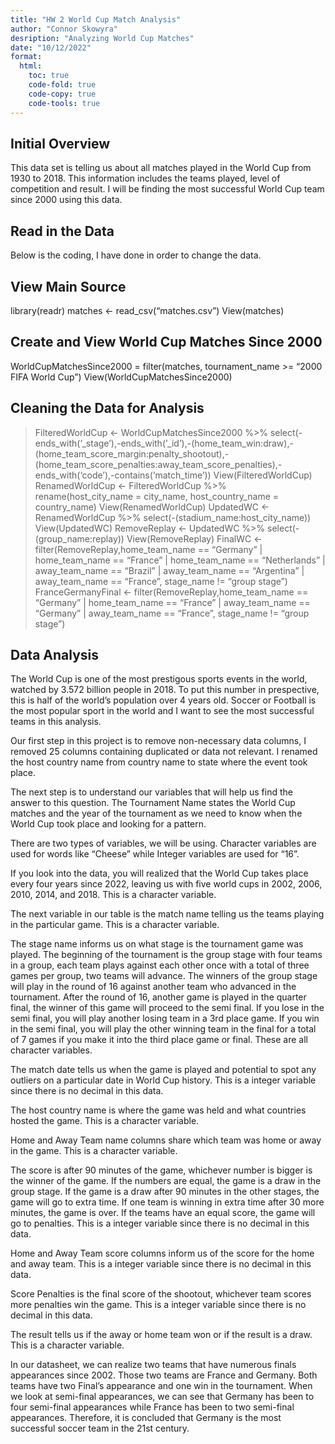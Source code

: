 ---
title: "HW 2 World Cup Match Analysis"
author: "Connor Skowyra"
desription: "Analyzing World Cup Matches"
date: "10/12/2022"
format:
  html:
    toc: true
    code-fold: true
    code-copy: true
    code-tools: true
---

## Initial Overview

This data set is telling us about all matches played in the World Cup from 1930 to 2018. This information includes the teams played, level of competition and result. I will be finding the most successful World Cup team since 2000 using this data.

## Read in the Data

Below is the coding, I have done in order to change the data.

## View Main Source

library(readr)
matches <- read_csv("matches.csv")
View(matches)

## Create and View World Cup Matches Since 2000 

WorldCupMatchesSince2000 = filter(matches, tournament_name >= "2000 FIFA World Cup")
View(WorldCupMatchesSince2000)

## Cleaning the Data for Analysis

> FilteredWorldCup <- WorldCupMatchesSince2000 %>% select(-ends_with('_stage'),-ends_with('_id'),-(home_team_win:draw),-(home_team_score_margin:penalty_shootout),-(home_team_score_penalties:away_team_score_penalties),-ends_with('code'),-contains('match_time'))
> View(FilteredWorldCup)
> RenamedWorldCup <- FilteredWorldCup %>% rename(host_city_name = city_name, host_country_name = country_name)
> View(RenamedWorldCup)
> UpdatedWC <- RenamedWorldCup %>% select(-(stadium_name:host_city_name))
> View(UpdatedWC)
> RemoveReplay <- UpdatedWC %>% select(-(group_name:replay))
> View(RemoveReplay)
> FinalWC <- filter(RemoveReplay,home_team_name == "Germany" | home_team_name == "France" | home_team_name == "Netherlands" | away_team_name == "Brazil" | away_team_name == "Argentina" | away_team_name == "France", stage_name != "group stage")
> FranceGermanyFinal <- filter(RemoveReplay,home_team_name == "Germany" | home_team_name == "France" | away_team_name == "Germany" | away_team_name == "France", stage_name != "group stage")

## Data Analysis

The World Cup is one of the most prestigous sports events in the world, watched by 3.572 billion people in 2018. To put this number in prespective, this is half of the world's population over 4 years old. Soccer or Football is the most popular sport in the world and I want to see the most successful teams in this analysis. 

Our first step in this project is to remove non-necessary data columns, I removed 25 columns containing duplicated or data not relevant. I renamed the host country name from country name to state where the event took place.

The next step is to understand our variables that will help us find the answer to this question. The Tournament Name states the World Cup matches and the year of the tournament as we need to know when the World Cup took place and looking for a pattern.

There are two types of variables, we will be using. Character variables are used for words like "Cheese" while Integer variables are used for "16".

If you look into the data, you will realized that the World Cup takes place every four years since 2022, leaving us with five world cups in 2002, 2006, 2010, 2014, and 2018. This is a character variable.

The next variable in our table is the match name telling us the teams playing in the particular game. This is a character variable.

The stage name informs us on what stage is the tournament game was played. 
The beginning of the tournament is the group stage with four teams in a group, each team plays against each other once with a total of three games per group, two teams will advance. The winners of the group stage will play in the round of 16 against another team who advanced in the tournament. After the round of 16, another game is played in the quarter final, the winner of this game will proceed to the semi final. If you lose in the semi final, you will play another losing team in a 3rd place game. If you win in the semi final, you will play the other winning team in the final for a total of 7 games if you make it into the third place game or final. These are all character variables.

The match date tells us when the game is played and potential to spot any outliers on a particular date in World Cup history. This is a integer variable since there is no decimal in this data.

The host country name is where the game was held and what countries hosted the game. This is a character variable.

Home and Away Team name columns share which team was home or away in the game. This is a character variable.

The score is after 90 minutes of the game, whichever number is bigger is the winner of the game. If the numbers are equal, the game is a draw in the group stage. If the game is a draw after 90 minutes in the other stages, the game will go to extra time. If one team is winning in extra time after 30 more minutes, the game is over. If the teams have an equal score, the game will go to penalties. This is a integer variable since there is no decimal in this data.

Home and Away Team score columns inform us of the score for the home and away team. This is a integer variable since there is no decimal in this data.

Score Penalties is the final score of the shootout, whichever team scores more penalties win the game. This is a integer variable since there is no decimal in this data.

The result tells us if the away or home team won or if the result is a draw. This is a character variable.

In our datasheet, we can realize two teams that have numerous finals appearances since 2002. Those two teams are France and Germany. Both teams have two Final's appearance and one win in the tournament. When we look at semi-final appearances, we can see that Germany has been to four semi-final appearances while France has been to two semi-final appearances. Therefore, it is concluded that Germany is the most successful soccer team in the 21st century.
